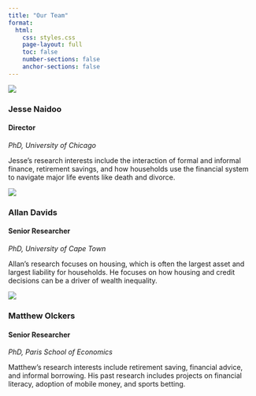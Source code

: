 ```yaml
---
title: "Our Team"
format:
  html:
    css: styles.css
    page-layout: full
    toc: false
    number-sections: false
    anchor-sections: false
---
```


:::: {.team-grid}

::: {.team-member}
![](/images/team/jesse-naidoo.jpg)

<div class="team-member-content">
### Jesse Naidoo
#### Director

_PhD, University of Chicago_

Jesse's research interests include the interaction of formal and informal finance, retirement savings, and how households use the financial system to navigate major life events like death and divorce.
</div>

<div class="team-member-links">
[<i class="fas fa-link"></i>](https://jnaidoo.rbind.io/) 
[<i class="fab fa-linkedin"></i>](https://www.linkedin.com/in/jesse-naidoo/)
</div>
:::

::: {.team-member}
![](/images/team/allan-davids.jpg)

<div class="team-member-content">
### Allan Davids
#### Senior Researcher

_PhD, University of Cape Town_

Allan's research focuses on housing, which is often the largest asset and largest liability for households. He focuses on how housing and credit decisions can be a driver of wealth inequality.
</div>

<div class="team-member-links"> 
[<i class="fas fa-link"></i>](https://allandav.github.io/) 
[<i class="fab fa-linkedin"></i>](https://www.linkedin.com/in/allan-davids-34139a99/)
</div>
:::

::: {.team-member}
![](/images/team/matthew-olckers.jpg)

<div class="team-member-content">
### Matthew Olckers
#### Senior Researcher

_PhD, Paris School of Economics_

Matthew's research interests include retirement saving, financial advice, and informal borrowing. His past research includes projects on financial literacy, adoption of mobile money, and sports betting.
</div>

<div class="team-member-links">
[<i class="fas fa-link"></i>](https://matthewolckers.com/) 
[<i class="fab fa-linkedin"></i>](https://www.linkedin.com/in/matthew-olckers/)
</div>
:::

::::